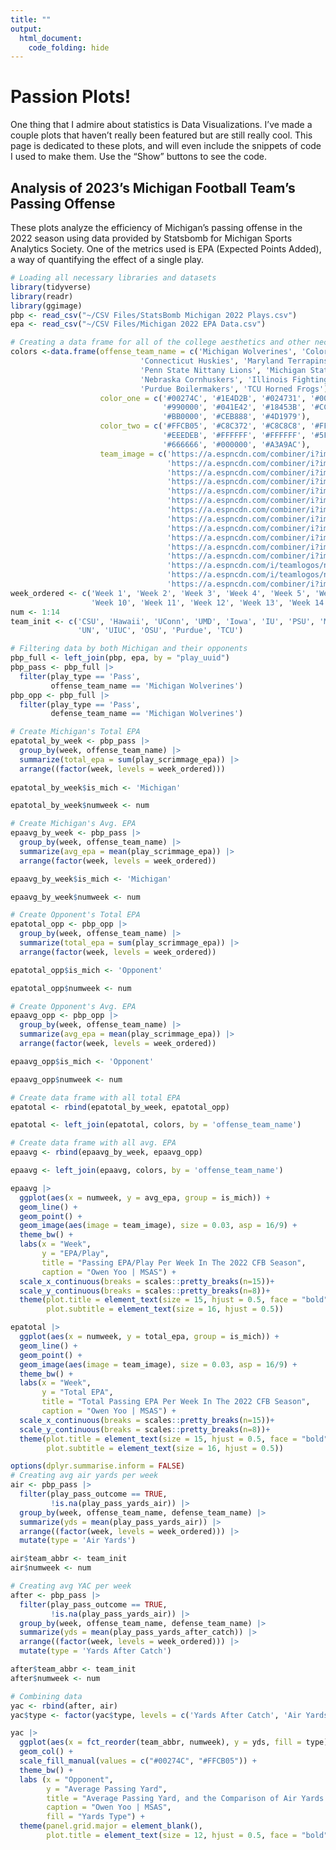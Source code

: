 ```yaml
---
title: ""
output:
  html_document:
    code_folding: hide
---
```


# Passion Plots!

One thing that I admire about statistics is Data Visualizations. I've made a couple plots that haven't really been featured but are still really cool. This page is dedicated to these plots, and will even include the snippets of code I used to make them. Use the "Show" buttons to see the code.

## Analysis of 2023's Michigan Football Team's Passing Offense

These plots analyze the efficiency of Michigan's passing offense in the 2022 season using data provided by Statsbomb for Michigan Sports Analytics Society. One of the metrics used is EPA (Expected Points Added), a way of quantifying the effect of a single play. 

```r
# Loading all necessary libraries and datasets
library(tidyverse)
library(readr)
library(ggimage)
pbp <- read_csv("~/CSV Files/StatsBomb Michigan 2022 Plays.csv")
epa <- read_csv("~/CSV Files/Michigan 2022 EPA Data.csv")

# Creating a data frame for all of the college aesthetics and other necessary parts of the plot
colors <-data.frame(offense_team_name = c('Michigan Wolverines', 'Colorado State Rams', 'Hawaii Rainbow Warriors',
                             'Connecticut Huskies', 'Maryland Terrapins', 'Iowa Hawkeyes', 'Indiana Hoosiers',
                             'Penn State Nittany Lions', 'Michigan State Spartans', 'Rutgers Scarlet Knights',
                             'Nebraska Cornhuskers', 'Illinois Fighting Illini', 'Ohio State Buckeyes',
                             'Purdue Boilermakers', 'TCU Horned Frogs'),
                    color_one = c('#00274C', '#1E4D2B', '#024731', '#000E2F', '#E03A3E', '#FFCD00',
                                  '#990000', '#041E42', '#18453B', '#CC0033', '#E41C38', '#13294B',
                                  '#BB0000', '#CEB888', '#4D1979'), 
                    color_two = c('#FFCB05', '#C8C372', '#C8C8C8', '#FFFFFF', '#FFD520', '#000000',
                                  '#EEEDEB', '#FFFFFF', '#FFFFFF', '#5F6A72', '#000000', '#E84A27',
                                  '#666666', '#000000', '#A3A9AC'),
                    team_image = c('https://a.espncdn.com/combiner/i?img=/i/teamlogos/ncaa/500/130.png',
                                   'https://a.espncdn.com/combiner/i?img=/i/teamlogos/ncaa/500/36.png',
                                   'https://a.espncdn.com/combiner/i?img=/i/teamlogos/ncaa/500/62.png',
                                   'https://a.espncdn.com/combiner/i?img=/i/teamlogos/ncaa/500/41.png',
                                   'https://a.espncdn.com/combiner/i?img=/i/teamlogos/ncaa/500/120.png',
                                   'https://a.espncdn.com/combiner/i?img=/i/teamlogos/ncaa/500/2294.png',
                                   'https://a.espncdn.com/combiner/i?img=/i/teamlogos/ncaa/500/84.png',
                                   'https://a.espncdn.com/combiner/i?img=/i/teamlogos/ncaa/500/213.png',
                                   'https://a.espncdn.com/combiner/i?img=/i/teamlogos/ncaa/500/127.png',
                                   'https://a.espncdn.com/combiner/i?img=/i/teamlogos/ncaa/500/164.png',
                                   'https://a.espncdn.com/combiner/i?img=/i/teamlogos/ncaa/500/158.png',
                                   'https://a.espncdn.com/combiner/i?img=/i/teamlogos/ncaa/500/356.png',
                                   'https://a.espncdn.com/i/teamlogos/ncaa/500/194.png',
                                   'https://a.espncdn.com/i/teamlogos/ncaa/500/2509.png',
                                   'https://a.espncdn.com/combiner/i?img=/i/teamlogos/ncaa/500/2628.png'))
week_ordered <- c('Week 1', 'Week 2', 'Week 3', 'Week 4', 'Week 5', 'Week 6', 'Week 7', 'Week 8', 'Week 9', 
                  'Week 10', 'Week 11', 'Week 12', 'Week 13', 'Week 14', 'Week 18')
num <- 1:14
team_init <- c('CSU', 'Hawaii', 'UConn', 'UMD', 'Iowa', 'IU', 'PSU', 'MSU', 'Rutgers', 
               'UN', 'UIUC', 'OSU', 'Purdue', 'TCU')

# Filtering data by both Michigan and their opponents
pbp_full <- left_join(pbp, epa, by = "play_uuid")
pbp_pass <- pbp_full |>
  filter(play_type == 'Pass',
         offense_team_name == 'Michigan Wolverines')
pbp_opp <- pbp_full |>
  filter(play_type == 'Pass',
         defense_team_name == 'Michigan Wolverines')

# Create Michigan's Total EPA
epatotal_by_week <- pbp_pass |>
  group_by(week, offense_team_name) |>
  summarize(total_epa = sum(play_scrimmage_epa)) |>
  arrange((factor(week, levels = week_ordered))) 
  
epatotal_by_week$is_mich <- 'Michigan'

epatotal_by_week$numweek <- num

# Create Michigan's Avg. EPA
epaavg_by_week <- pbp_pass |>
  group_by(week, offense_team_name) |>
  summarize(avg_epa = mean(play_scrimmage_epa)) |>
  arrange(factor(week, levels = week_ordered)) 

epaavg_by_week$is_mich <- 'Michigan'

epaavg_by_week$numweek <- num

# Create Opponent's Total EPA
epatotal_opp <- pbp_opp |>
  group_by(week, offense_team_name) |>
  summarize(total_epa = sum(play_scrimmage_epa)) |>
  arrange(factor(week, levels = week_ordered))

epatotal_opp$is_mich <- 'Opponent'

epatotal_opp$numweek <- num

# Create Opponent's Avg. EPA
epaavg_opp <- pbp_opp |>
  group_by(week, offense_team_name) |>
  summarize(avg_epa = mean(play_scrimmage_epa)) |>
  arrange(factor(week, levels = week_ordered))

epaavg_opp$is_mich <- 'Opponent'

epaavg_opp$numweek <- num

# Create data frame with all total EPA
epatotal <- rbind(epatotal_by_week, epatotal_opp)

epatotal <- left_join(epatotal, colors, by = 'offense_team_name')

# Create data frame with all avg. EPA
epaavg <- rbind(epaavg_by_week, epaavg_opp)

epaavg <- left_join(epaavg, colors, by = 'offense_team_name')
```

```r
epaavg |>
  ggplot(aes(x = numweek, y = avg_epa, group = is_mich)) + 
  geom_line() + 
  geom_point() +
  geom_image(aes(image = team_image), size = 0.03, asp = 16/9) +
  theme_bw() +
  labs(x = "Week", 
       y = "EPA/Play",
       title = "Passing EPA/Play Per Week In The 2022 CFB Season",
       caption = "Owen Yoo | MSAS") +
  scale_x_continuous(breaks = scales::pretty_breaks(n=15))+
  scale_y_continuous(breaks = scales::pretty_breaks(n=8))+
  theme(plot.title = element_text(size = 15, hjust = 0.5, face = "bold"),
        plot.subtitle = element_text(size = 16, hjust = 0.5))
```
```r
epatotal |>
  ggplot(aes(x = numweek, y = total_epa, group = is_mich)) + 
  geom_line() + 
  geom_point() +
  geom_image(aes(image = team_image), size = 0.03, asp = 16/9) +
  theme_bw() +
  labs(x = "Week", 
       y = "Total EPA",
       title = "Total Passing EPA Per Week In The 2022 CFB Season",
       caption = "Owen Yoo | MSAS") +
  scale_x_continuous(breaks = scales::pretty_breaks(n=15))+
  scale_y_continuous(breaks = scales::pretty_breaks(n=8))+
  theme(plot.title = element_text(size = 15, hjust = 0.5, face = "bold"),
        plot.subtitle = element_text(size = 16, hjust = 0.5))
```
```r
options(dplyr.summarise.inform = FALSE)
# Creating avg air yards per week
air <- pbp_pass |>
  filter(play_pass_outcome == TRUE,
         !is.na(play_pass_yards_air)) |>
  group_by(week, offense_team_name, defense_team_name) |>
  summarize(yds = mean(play_pass_yards_air)) |>
  arrange((factor(week, levels = week_ordered))) |>
  mutate(type = 'Air Yards')

air$team_abbr <- team_init
air$numweek <- num

# Creating avg YAC per week
after <- pbp_pass |>
  filter(play_pass_outcome == TRUE,
         !is.na(play_pass_yards_air)) |>
  group_by(week, offense_team_name, defense_team_name) |>
  summarize(yds = mean(play_pass_yards_after_catch)) |>
  arrange((factor(week, levels = week_ordered))) |>
  mutate(type = 'Yards After Catch')

after$team_abbr <- team_init
after$numweek <- num

# Combining data
yac <- rbind(after, air)
yac$type <- factor(yac$type, levels = c('Yards After Catch', 'Air Yards'))

yac |>
  ggplot(aes(x = fct_reorder(team_abbr, numweek), y = yds, fill = type)) +
  geom_col() +
  scale_fill_manual(values = c("#00274C", "#FFCB05")) +
  theme_bw() +
  labs (x = "Opponent",
        y = "Average Passing Yard",
        title = "Average Passing Yard, and the Comparison of Air Yards and YAC", 
        caption = "Owen Yoo | MSAS",
        fill = "Yards Type") +
  theme(panel.grid.major = element_blank(),
        plot.title = element_text(size = 12, hjust = 0.5, face = "bold"))
```

